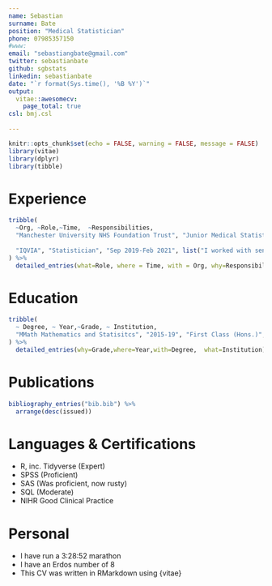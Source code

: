 ---
name: Sebastian
surname: Bate
position: "Medical Statistician"
phone: 07985357150
#www: 
email: "sebastiangbate@gmail.com"
twitter: sebastianbate
github: sgbstats
linkedin: sebastianbate
date: "`r format(Sys.time(), '%B %Y')`"
output: 
  vitae::awesomecv:
    page_total: true
csl: bmj.csl
    
---

```{r setup, include=FALSE}
knitr::opts_chunk$set(echo = FALSE, warning = FALSE, message = FALSE)
library(vitae)
library(dplyr)
library(tibble)
```

# Experience

```{r}
tribble(
  ~Org, ~Role,~Time,  ~Responsibilities,
  "Manchester University NHS Foundation Trust", "Junior Medical Statistician", "Mar 2021-", list("I have been involved in multiple studies and lead on statistical design and analysis from concept through to dissemination.","I support all levels of researchers from undergraduate and postgraduate students, through to clinical academics and consultants.","I have been responsible for reviewing the design, statistical accuracy and overall viability of all trust sponsored research protocols prior to ethics submission in collaboration with senior statisticians.","I have multiple collaborations with clinicians across the whole of MFT, The University of Manchester, and other trusts, including Renal, Critical Care, Gastroenterology, Cardiology, Cystic Fibrosis, Respiratory, Oncogeriatrics, Dermatology, Oncoplastic Surgery, Physiotherapy, Maternity, Trauma Care, and ENT.", "I am the resident statistician for Respiratory Medicine Journal Club where I lead discussions critically appraising research and providing statistical context.", "I have given multiple talks on statistics for critical appraisal across the trust and I am the subject matter expert for meta-analysis.", "I have provided informal mentoring to junior team members."),
  
  "IQVIA", "Statistician", "Sep 2019-Feb 2021", list("I worked with senior biostatistics staff on the evaluation, interpretation, and reporting of study results, including writing the analysis data reviewer’s guide for one study.","I quality controlled regulatory documents including CSRs, summaries of clinical efficacy and safety, prescribing information, and FDA briefing documents for large pivotal studies.","I assisted in developing study analysis plans, including sample size calculations, and mock TFLs across multiple studies.", "I programmed TFLs for use in CSRs across multiple studies.", "I provided guidance and interpretation on statistical matters to medical writers and statistical programmers.","I gained experience in applying the principles in ICH E6 (GCP), E9 (Statistics), E9R1 (Estimands).")
) %>% 
  detailed_entries(what=Role, where = Time, with = Org, why=Responsibilities)

```

# Education

```{r}

tribble(
  ~ Degree, ~ Year,~Grade, ~ Institution, 
  "MMath Mathematics and Statisitcs", "2015-19", "First Class (Hons.)", "University of Manchester"
) %>% 
  detailed_entries(why=Grade,where=Year,with=Degree,  what=Institution)
```


# Publications

```{r}


bibliography_entries("bib.bib") %>%
  arrange(desc(issued))
```
<!-- # Grants Awarded -->

<!-- ```{r} -->
<!-- tribble( -->
<!--   ~Body, ~Title, ~Year, ~Detail, ~Where, -->
<!--   "Wellcome Trust Institutional Translational Partnership Award Access to Expertise", -->
<!--  "Prediction Tools to personalise medicine in ANCA-associated vasculitis. ", -->
<!--  "2021", -->
<!--  list("Team: Brix, S et al.,", "Award: £4,760", "Role: Junior Statistician"), -->
<!--   "University of Manchester" -->
<!-- ) %>%  -->
<!--   detailed_entries(with=Body, what=Title, where=Year, why=Detail, when=Where) -->
<!-- ``` -->
# Languages & Certifications
* R, inc. Tidyverse (Expert)
* SPSS (Proficient)
* SAS (Was proficient, now rusty)
* SQL (Moderate)
* NIHR Good Clinical Practice


# Personal
* I have run a 3:28:52 marathon
* I have an Erdos number of 8
* This CV was written in RMarkdown using {vitae}

